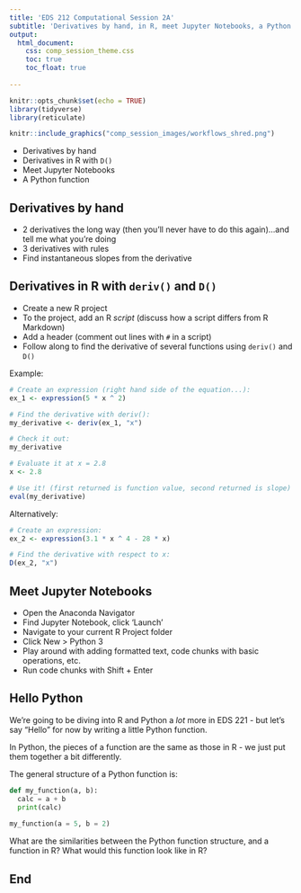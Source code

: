 ```yaml
---
title: 'EDS 212 Computational Session 2A'
subtitle: 'Derivatives by hand, in R, meet Jupyter Notebooks, a Python function'
output: 
  html_document:
    css: comp_session_theme.css
    toc: true
    toc_float: true
  
---
```


```r
knitr::opts_chunk$set(echo = TRUE)
library(tidyverse)
library(reticulate)
```

```r
knitr::include_graphics("comp_session_images/workflows_shred.png")
```

- Derivatives by hand
- Derivatives in R with `D()`
- Meet Jupyter Notebooks
- A Python function

## Derivatives by hand

- 2 derivatives the long way (then you'll never have to do this again)...and tell me what you're doing
- 3 derivatives with rules 
- Find instantaneous slopes from the derivative

## Derivatives in R with `deriv()` and `D()`

- Create a new R project
- To the project, add an R *script* (discuss how a script differs from R Markdown)
- Add a header (comment out lines with `#` in a script)
- Follow along to find the derivative of several functions using `deriv()` and `D()`

Example: 

```r
# Create an expression (right hand side of the equation...):
ex_1 <- expression(5 * x ^ 2)

# Find the derivative with deriv():
my_derivative <- deriv(ex_1, "x")

# Check it out:
my_derivative

# Evaluate it at x = 2.8
x <- 2.8

# Use it! (first returned is function value, second returned is slope)
eval(my_derivative)

```

Alternatively: 
```r
# Create an expression:
ex_2 <- expression(3.1 * x ^ 4 - 28 * x)

# Find the derivative with respect to x:
D(ex_2, "x")
```

## Meet Jupyter Notebooks

- Open the Anaconda Navigator
- Find Jupyter Notebook, click 'Launch'
- Navigate to your current R Project folder
- Click New > Python 3 
- Play around with adding formatted text, code chunks with basic operations, etc. 
- Run code chunks with Shift + Enter

## Hello Python

We're going to be diving into R and Python a *lot* more in EDS 221 - but let's say "Hello" for now by writing a little Python function. 

In Python, the pieces of a function are the same as those in R - we just put them together a bit differently. 

The general structure of a Python function is: 

```python
def my_function(a, b):
  calc = a + b
  print(calc)
  
my_function(a = 5, b = 2)
```

What are the similarities between the Python function structure, and a function in R? What would this function look like in R? 

## End
